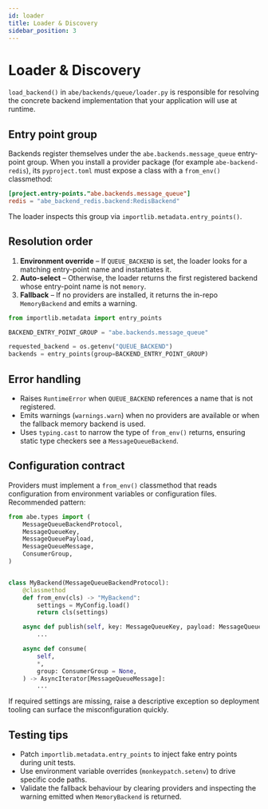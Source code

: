 ```yaml
---
id: loader
title: Loader & Discovery
sidebar_position: 3
---
```


# Loader & Discovery

`load_backend()` in `abe/backends/queue/loader.py` is responsible for resolving the concrete backend implementation that your application will use at runtime.

## Entry point group

Backends register themselves under the `abe.backends.message_queue` entry-point group. When you install a provider package (for example `abe-backend-redis`), its `pyproject.toml` must expose a class with a `from_env()` classmethod:

```toml
[project.entry-points."abe.backends.message_queue"]
redis = "abe_backend_redis.backend:RedisBackend"
```

The loader inspects this group via `importlib.metadata.entry_points()`.

## Resolution order

1. **Environment override** – If `QUEUE_BACKEND` is set, the loader looks for a matching entry-point name and instantiates it.
2. **Auto-select** – Otherwise, the loader returns the first registered backend whose entry-point name is not `memory`.
3. **Fallback** – If no providers are installed, it returns the in-repo `MemoryBackend` and emits a warning.

```python title="abe/backends/message_queue/loader.py"
from importlib.metadata import entry_points

BACKEND_ENTRY_POINT_GROUP = "abe.backends.message_queue"

requested_backend = os.getenv("QUEUE_BACKEND")
backends = entry_points(group=BACKEND_ENTRY_POINT_GROUP)
```

## Error handling

- Raises `RuntimeError` when `QUEUE_BACKEND` references a name that is not registered.
- Emits warnings (`warnings.warn`) when no providers are available or when the fallback memory backend is used.
- Uses `typing.cast` to narrow the type of `from_env()` returns, ensuring static type checkers see a `MessageQueueBackend`.

## Configuration contract

Providers must implement a `from_env()` classmethod that reads configuration from environment variables or configuration files. Recommended pattern:

```python
from abe.types import (
    MessageQueueBackendProtocol,
    MessageQueueKey,
    MessageQueuePayload,
    MessageQueueMessage,
    ConsumerGroup,
)


class MyBackend(MessageQueueBackendProtocol):
    @classmethod
    def from_env(cls) -> "MyBackend":
        settings = MyConfig.load()
        return cls(settings)

    async def publish(self, key: MessageQueueKey, payload: MessageQueuePayload) -> None:
        ...

    async def consume(
        self,
        *,
        group: ConsumerGroup = None,
    ) -> AsyncIterator[MessageQueueMessage]:
        ...
```

If required settings are missing, raise a descriptive exception so deployment tooling can surface the misconfiguration quickly.

## Testing tips

- Patch `importlib.metadata.entry_points` to inject fake entry points during unit tests.
- Use environment variable overrides (`monkeypatch.setenv`) to drive specific code paths.
- Validate the fallback behaviour by clearing providers and inspecting the warning emitted when `MemoryBackend` is returned.
